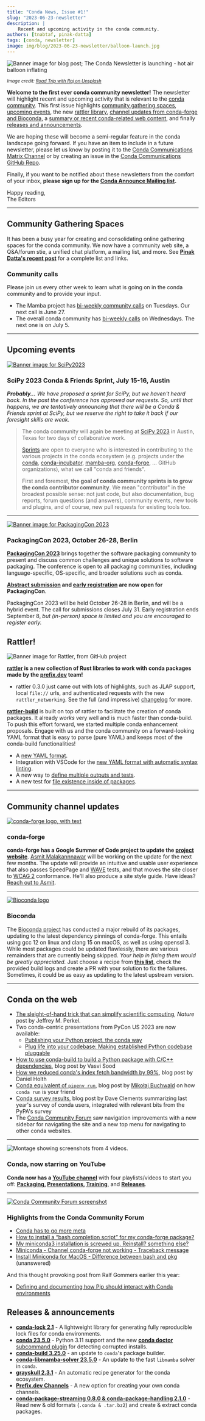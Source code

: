 ```yaml
---
title: "Conda News, Issue #1!"
slug: "2023-06-23-newsletter"
description: |
    Recent and upcoming activity in the conda community.
authors: [tnabtaf, pinak-datta]
tags: [conda, newsletter]
image: img/blog/2023-06-23-newsletter/balloon-launch.jpg
---
```



<Image img={launch} alt="Banner image for blog post; The Conda Newsletter is launching - hot air balloon inflating"/>

<p>
    <i>
        <small>
            Image credit: <a href="https://unsplash.com/photos/sN40hKv8_cI">Road Trip with Raj on Unsplash</a>
        </small>
    </i>
</p>

**Welcome to the first ever conda community newsletter!** The newsletter will highlight recent and upcoming activity that is relevant to the [conda community](https://conda.org/). This first issue highlights [community gathering spaces](#community-gathering-spaces), [upcoming events](#upcoming-events), the new [rattler library](#rattler), [channel updates from conda-forge and Bioconda](#community-channel-updates), a [summary or recent conda-related web content](#conda-on-the-web), and finally [releases and announcements](#releases--announcements).

We are hoping these will become a semi-regular feature in the conda landscape going forward. If you have an item to include in a future newsletter, please let us know by posting it to the [Conda Communications Matrix Channel](https://matrix.to/#/%23conda-communications:matrix.org) or by creating an issue in the [Conda Communications GitHub Repo](https://github.com/conda/communications/issues).

<!-- truncate -->

Finally, if you want to be notified about these newsletters from the comfort of your inbox, **please sign up for the [Conda Announce Mailing list](https://lists.conda.org/wws/info/announce).**

Happy reading,<br />
The Editors

---

## Community Gathering Spaces

It has been a busy year for creating and consolidating online gathering spaces for the conda community. We now have a community web site, a Q&A/forum stie, a unified chat platform, a mailing list, and more. See **[Pinak Datta's recent post](/blog/2023-06-22-conda-spaces-blogpost)** for a complete list and links.

### Community calls

Please join us every other week to learn what is going on in the conda community and to provide your input.

* The Mamba project has [bi-weekly community calls](https://hackmd.io/iOgkxNMpTea6lWczjCov9Q?view) on Tuesdays. Our next call is June 27.
* The overall conda community has [bi-weekly calls](https://hackmd.io/@conda-community?tags=%5B%22meeting-notes%22%5D) on Wednesdays. The next one is on July 5.

---

## Upcoming events

[<Image img={scipybanner} alt="Banner image for SciPy2023"/>](https://www.scipy2023.scipy.org/)

### SciPy 2023 Conda & Friends Sprint, July 15-16, Austin

***Probably...*** *We have proposed a sprint for SciPy, but we haven't heard back. In the past the conference has approved our requests. So, until that happens, we are *tentatively* announcing that there will be a Conda & Friends sprint at SciPy, but we reserve the right to take it back if our foresight skills are weak.*

> The conda community will again be meeting at [SciPy 2023](https://www.scipy2023.scipy.org/) in Austin, Texas for two days of collaborative work.
>
> [Sprints](https://www.scipy2023.scipy.org/sprints) are open to everyone who is interested in contributing to the various projects in the conda ecosystem (e.g. projects under the [conda](https://github.com/conda), [conda-incubator](https://github.com/conda-incubator), [mamba-org](https://github.com/mamba-org), [conda-forge](https://github.com/conda-forge), ... GitHub organizations), what we call "conda and friends".
>
> First and foremost, **the goal of conda community sprints is to grow the conda contributor community**. We mean "contributor" in the broadest possible sense: not just code, but also documentation, bug reports, forum questions (and answers), community events, new tools and plugins, and of course, new pull requests for existing tools too.

---

[<Image img={packagingcon} alt="Banner image for PackagingCon 2023"/>](https://packaging-con.org/)

### PackagingCon 2023, October 26-28, Berlin

[**PackagingCon 2023**](https://packaging-con.org/) brings together the software packaging community to present and discuss common challenges and unique solutions to software packaging. The conference is open to all packaging communities, including language-specific, OS-specific, and broader solutions such as conda.

**[Abstract submission](https://cfp.packaging-con.org/2023/cfp) and [early registration](https://ti.to/packagingcon/packagingcon-2023) are now open for PackagingCon**.

PackagingCon 2023 will be held October 26-28 in Berlin, and will be a hybrid event. The call for submissions closes July 31. Early registration ends September 8, *but (in-person) space is limited and you are encouraged to register early.*

## Rattler!

<Image img={rattler} alt="Banner image for Rattler, from GitHub project"/>

**[rattler](https://github.com/mamba-org/rattler) is a new collection of Rust libraries to work with conda packages made by the [prefix.dev](https://prefix.dev/) team!**

* rattler 0.3.0 just came out with lots of highlights, such as JLAP support, local `file://` urls, and authenticated requests with the new `rattler_networking`. See the full (and impressive) [changelog](https://github.com/mamba-org/rattler/releases/tag/v0.3.0) for more.

**[rattler-build](https://prefix.dev/blog/the_new_rattler_build)** is built on top of rattler to facilitate the creation of conda packages. It already _works_ very well and is much faster than conda-build. To push this effort forward, we started multiple conda enhancement proposals. Engage with us and the conda community on a forward-looking YAML format that is easy to parse (pure YAML) and keeps most of the conda-build functionalities!

* A [new YAML format](https://github.com/conda-incubator/ceps/pull/54).
* Integration with VSCode for the [new YAML format with automatic syntax linting](https://github.com/conda-incubator/ceps/pull/56#issuecomment-1593118521).
* A new way to [define multiple outputs and tests](https://github.com/conda-incubator/ceps/pull/56).
* A new test for [file existence inside of packages](https://github.com/conda-incubator/ceps/pull/57).

---

## Community channel updates

[<Image img={cf} alt="conda-forge logo, with text"/>](https://conda-forge.org/)

### conda-forge

**conda-forge has a Google Summer of Code project to update the [project website](https://conda-forge.org/)**. [Asmit Malakannnawar](https://asmitbm.github.io/) will be working on the update for the next few months. The update will provide an intuitive and usable user experience that also passes SpeedPage and [WAVE](https://wave.webaim.org/) tests, and that moves the site closer to [WCAG 2](https://www.w3.org/WAI/standards-guidelines/wcag/) conformance. He'll also produce a site style guide. Have ideas? [Reach out to Asmit](https://asmit.bio.link/).

---

[<Image img={bioconda} alt="Bioconda logo"/>](https://bioconda.github.io/)

### Bioconda

The [Bioconda project](https://bioconda.github.io/) has conducted a major rebuild of its packages, updating to the latest dependency pinnings of conda-forge. This entails using gcc 12 on linux and clang 15 on macOS, as well as using openssl 3. While most packages could be updated flawlessly, there are various remainders that are currently being skipped. *Your help in fixing them would be greatly appreciated.* Just choose a recipe from **[this list](https://github.com/bioconda/bioconda-recipes/wiki/build-failures)**, check the provided build logs and create a PR with your solution to fix the failures. Sometimes, it could be as easy as updating to the latest upstream version.

---

## Conda on the web

* [The sleight-of-hand trick that can simplify scientific computing](https://www.nature.com/articles/d41586-023-01469-0), *Nature* post by Jeffrey M. Perkel.
* Two conda-centric presentations from PyCon US 2023 are now available:
    * [Publishing your Python project, the conda way](https://youtu.be/NSgTFf40vHQ)
    * [Plug life into your codebase: Making established Python codebase pluggable](https://youtu.be/OeSv0_HesaU)
* [How to use conda-build to build a Python package with C/C++ dependencies](https://conda.org/blog/2023-05-18-how-to-use-conda-build), blog post by Vasvi Sood
* [How we reduced conda's index fetch bandwidth by 99%](https://conda.org/blog/2023-05-05-how-we-reduced-the-conda-index-fetch-bandwidth), blog post by Daniel Holth
* [Conda equivalent of `pipenv run`](https://dev.to/mikolajbuchwald/conda-equivalent-of-pipenv-run-3min), blog post by [Mikołaj Buchwald](https://mikolajbuchwald.com/) on how `conda run` is your friend
* [Conda survey results](https://conda.org/blog/2022-03-30-conda-survey/), blog post by Dave Clements summarizing last year's survey of conda users, integrated with relevant bits from the PyPA's survey
* The [Conda Community Forum](https://conda.discourse.group/) saw navigation improvements with a new sidebar for navigating the site and a new top menu for navigating to other conda websites.

---

<Image img={youtube} alt="Montage showing screenshots from 4 videos."/>

### Conda, now starring on YouTube

**Conda now has a [YouTube channel](https://www.youtube.com/channel/UCNc3BL-gO8hbx_7DdEDcofg)** with four playlists/videos to start you off: **[Packaging](https://youtu.be/6by8b2Ht200), [Presentations](https://youtu.be/OeSv0_HesaU), [Training](https://youtu.be/NSgTFf40vHQ)**, and **[Releases](https://youtu.be/VD5TXcbYgR4)**.

---

[<Image img={forum} alt="Conda Community Forum screenshot"/>](https://conda.discourse.group/)

### Highlights from the Conda Community Forum

* [Conda has to go more meta](https://conda.discourse.group/t/conda-has-to-go-more-meta/192)
* [How to install a “bash completion script” for my conda-forge package?](https://conda.discourse.group/t/how-to-install-a-bash-completion-script-for-my-conda-forge-package/304)
* [My miniconda3 installation is screwed up. Reinstall? something else?](https://conda.discourse.group/t/my-miniconda3-installation-is-screwed-up-reinstall-something-else/310)
* [Miniconda - Channel conda-forge not working - Traceback message](https://conda.discourse.group/t/miniconda-channel-conda-forge-not-working-traceback-message/297)
* [Install Miniconda for MacOS - Difference between bash and pkg](https://conda.discourse.group/t/install-miniconda-for-macos-difference-between-bash-and-pkg/292) (unanswered)

And this thought provoking post from Ralf Gommers earlier this year:

* [Defining and documenting how Pip should interact with Conda environments](https://conda.discourse.group/t/defining-and-documenting-how-pip-should-interact-with-conda-environments/200)


## Releases & announcements

* **[conda-lock 2.1](https://github.com/conda/conda-lock/releases/)** - A lightweight library for generating fully reproducible lock files for conda environments.
* **[conda 23.5.0](https://conda.org/blog/2023-05-31-may-2023-releases#changes-in-conda)** - Python 3.11 support and the new [**conda doctor** subcommand plugin](https://conda.org/blog/2023-06-01-conda-doctor) for detecting corrupted installs.
* **[conda-build 3.25.0](https://conda.org/blog/2023-05-31-may-2023-releases#changes-in-conda-build)** - an update to `conda`'s package builder.
* **[conda-libmamba-solver 23.5.0](https://conda.org/blog/2023-05-31-may-2023-releases#changes-in-conda-libmamba-solver)** - An update to the fast `libmamba` solver in `conda`.
* **[grayskull 2.3.1](https://github.com/conda/grayskull/releases/tag/v2.3.1)** - An automatic recipe generator for the conda ecosystem.
* **[Prefix.dev Channels](https://prefix.dev/blog/introducing_channels)** - A new option for creating your own conda channels.
* **[conda-package-streaming 0.8.0 & conda-package-handling 2.1.0](https://conda.discourse.group/t/conda-package-streaming-0-8-0-and-conda-package-handling-2-1-0-released/267)** - Read new & old formats (`.conda & .tar.bz2`) and create & extract conda packages.

